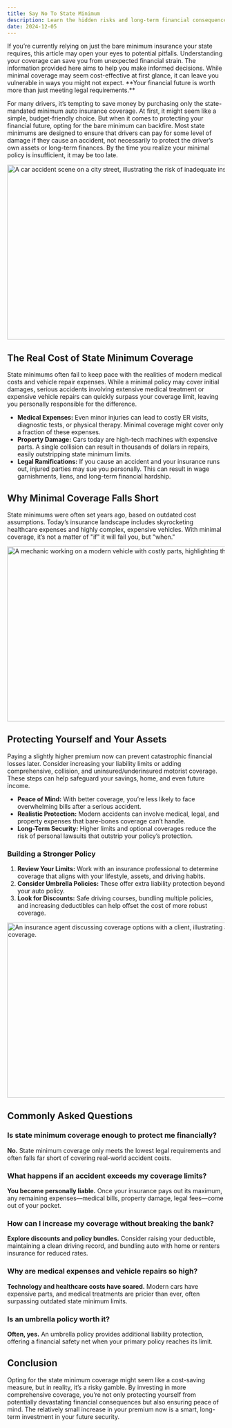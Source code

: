 ```yaml
---
title: Say No To State Minimum
description: Learn the hidden risks and long-term financial consequences of choosing only state minimum coverage for your insurance policy.
date: 2024-12-05
---
```


<Callout>
  If you’re currently relying on just the bare minimum insurance your state
  requires, this article may open your eyes to potential pitfalls. Understanding
  your coverage can save you from unexpected financial strain.
</Callout>

<Callout>
  The information provided here aims to help you make informed decisions. While
  minimal coverage may seem cost-effective at first glance, it can leave you
  vulnerable in ways you might not expect. **Your financial future is worth more
  than just meeting legal requirements.**
</Callout>

For many drivers, it’s tempting to save money by purchasing only the state-mandated minimum auto insurance coverage. At first, it might seem like a simple, budget-friendly choice. But when it comes to protecting your financial future, opting for the bare minimum can backfire. Most state minimums are designed to ensure that drivers can pay for some level of damage if they cause an accident, not necessarily to protect the driver’s own assets or long-term finances. By the time you realize your minimal policy is insufficient, it may be too late.

<Image
  src="/image/blog/car-accident-street.webp"
  width="718"
  height="404"
  alt="A car accident scene on a city street, illustrating the risk of inadequate insurance coverage."
/>

## The Real Cost of State Minimum Coverage

State minimums often fail to keep pace with the realities of modern medical costs and vehicle repair expenses. While a minimal policy may cover initial damages, serious accidents involving extensive medical treatment or expensive vehicle repairs can quickly surpass your coverage limit, leaving you personally responsible for the difference.

- **Medical Expenses:** Even minor injuries can lead to costly ER visits, diagnostic tests, or physical therapy. Minimal coverage might cover only a fraction of these expenses.
- **Property Damage:** Cars today are high-tech machines with expensive parts. A single collision can result in thousands of dollars in repairs, easily outstripping state minimum limits.
- **Legal Ramifications:** If you cause an accident and your insurance runs out, injured parties may sue you personally. This can result in wage garnishments, liens, and long-term financial hardship.

## Why Minimal Coverage Falls Short

State minimums were often set years ago, based on outdated cost assumptions. Today’s insurance landscape includes skyrocketing healthcare expenses and highly complex, expensive vehicles. With minimal coverage, it’s not a matter of "if" it will fail you, but "when."

<Image
  src="/image/blog/expensive-car-repairs.webp"
  width="718"
  height="404"
  alt="A mechanic working on a modern vehicle with costly parts, highlighting the high cost of repairs."
/>

## Protecting Yourself and Your Assets

Paying a slightly higher premium now can prevent catastrophic financial losses later. Consider increasing your liability limits or adding comprehensive, collision, and uninsured/underinsured motorist coverage. These steps can help safeguard your savings, home, and even future income.

- **Peace of Mind:** With better coverage, you’re less likely to face overwhelming bills after a serious accident.
- **Realistic Protection:** Modern accidents can involve medical, legal, and property expenses that bare-bones coverage can’t handle.
- **Long-Term Security:** Higher limits and optional coverages reduce the risk of personal lawsuits that outstrip your policy’s protection.

### Building a Stronger Policy

1. **Review Your Limits:** Work with an insurance professional to determine coverage that aligns with your lifestyle, assets, and driving habits.
2. **Consider Umbrella Policies:** These offer extra liability protection beyond your auto policy.
3. **Look for Discounts:** Safe driving courses, bundling multiple policies, and increasing deductibles can help offset the cost of more robust coverage.

<Image
  src="/image/blog/insurance-agent-discussion.jpg"
  width="718"
  height="404"
  alt="An insurance agent discussing coverage options with a client, illustrating a consultation for better coverage."
/>

## Commonly Asked Questions

### Is state minimum coverage enough to protect me financially?

**No.** State minimum coverage only meets the lowest legal requirements and often falls far short of covering real-world accident costs.

### What happens if an accident exceeds my coverage limits?

**You become personally liable.** Once your insurance pays out its maximum, any remaining expenses—medical bills, property damage, legal fees—come out of your pocket.

### How can I increase my coverage without breaking the bank?

**Explore discounts and policy bundles.** Consider raising your deductible, maintaining a clean driving record, and bundling auto with home or renters insurance for reduced rates.

### Why are medical expenses and vehicle repairs so high?

**Technology and healthcare costs have soared.** Modern cars have expensive parts, and medical treatments are pricier than ever, often surpassing outdated state minimum limits.

### Is an umbrella policy worth it?

**Often, yes.** An umbrella policy provides additional liability protection, offering a financial safety net when your primary policy reaches its limit.

## Conclusion

Opting for the state minimum coverage might seem like a cost-saving measure, but in reality, it’s a risky gamble. By investing in more comprehensive coverage, you’re not only protecting yourself from potentially devastating financial consequences but also ensuring peace of mind. The relatively small increase in your premium now is a smart, long-term investment in your future security.
